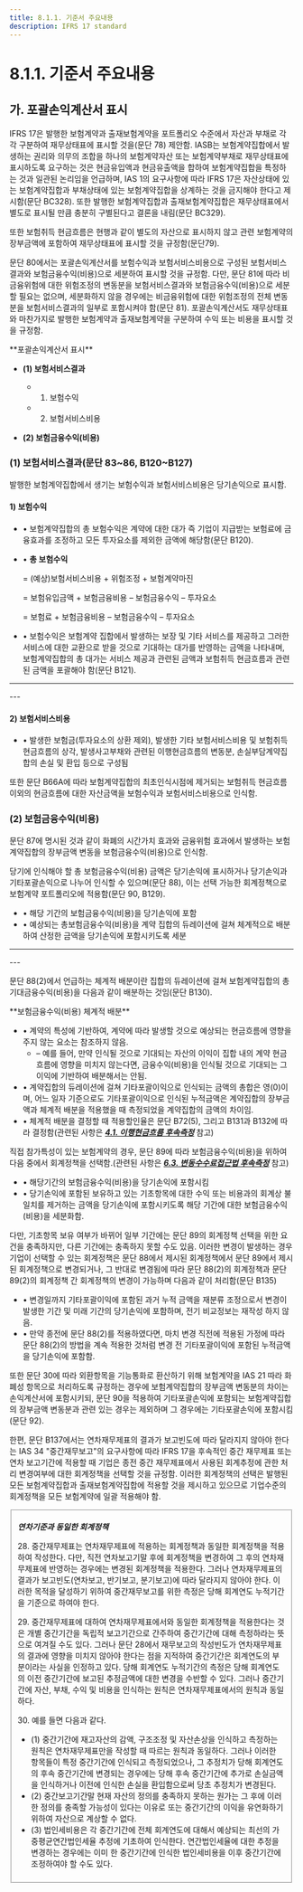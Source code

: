 ```yaml
---
title: 8.1.1. 기준서 주요내용
description: IFRS 17 standard
---
```


# 8.1.1. 기준서 주요내용

## 가. 포괄손익계산서 표시

IFRS 17은 발행한 보험계약과 출재보험계약을 포트폴리오 수준에서 자산과 부채로 각각 구분하여 재무상태표에 표시할 것을(문단 78) 제안함. IASB는 보험계약집합에서 발생하는 권리와 의무의 조합을 하나의 보험계약자산 또는 보험계약부채로 재무상태표에 표시하도록 요구하는 것은 현금유입액과 현금유출액을 합하여 보험계약집합을 특정하는 것과 일관된 논리임을 언급하며, IAS 1의 요구사항에 따라 IFRS 17은 자산상태에 있는 보험계약집합과 부채상태에 있는 보험계약집합을 상계하는 것을 금지해야 한다고 제시함(문단 BC328). 또한 발행한 보험계약집합과 출재보험계약집합은 재무상태표에서 별도로 표시될 만큼 충분히 구별된다고 결론을 내림(문단 BC329).


또한 보험취득 현금흐름은 현행과 같이 별도의 자산으로 표시하지 않고 관련 보험계약의 장부금액에 포함하여 재무상태표에 표시할 것을 규정함(문단79).


문단 80에서는 포괄손익계산서를 보험수익과 보험서비스비용으로 구성된 보험서비스결과와 보험금융수익(비용)으로 세분하여 표시할 것을 규정함. 다만, 문단 81에 따라 비금융위험에 대한 위험조정의 변동분을 보험서비스결과와 보험금융수익(비용)으로 세분할 필요는 없으며, 세분화하지 않을 경우에는 비금융위험에 대한 위험조정의 전체 변동분을 보험서비스결과의 일부로 포함시켜야 함(문단 81). 포괄손익계산서도 재무상태표와 마찬가지로 발행한 보험계약과 출재보험계약을 구분하여 수익 또는 비용을 표시할 것을 규정함.

<Callout severity="success">
**포괄손익계산서 표시**

* **(1) 보험서비스결과**
  * 1) 보험수익
  * 2) 보험서비스비용

* **(2) 보험금융수익(비용)**
</Callout>

### (1) 보험서비스결과(문단 83~86, B120~B127)

발행한 보험계약집합에서 생기는 보험수익과 보험서비스비용은 당기손익으로 표시함.

#### 1) 보험수익

* • 보험계약집합의 총 보험수익은 계약에 대한 대가 즉 기업이 지급받는 보험료에 금융효과를 조정하고 모든 투자요소를 제외한 금액에 해당함(문단 B120).
* • **총 보험수익**

    \= (예상)보험서비스비용 + 위험조정 + 보험계약마진

    \= 보험유입금액 + 보험금융비용 – 보험금융수익 – 투자요소

    \= 보험료 + 보험금융비용 – 보험금융수익 – 투자요소
* • 보험수익은 보험계약 집합에서 발생하는 보장 및 기타 서비스를 제공하고 그러한 서비스에 대한 교환으로 받을 것으로 기대하는 대가를 반영하는 금액을 나타내며, 보험계약집합의 총 대가는 서비스 제공과 관련된 금액과 보험취득 현금흐름과 관련된 금액을 포괄해야 함(문단 B121).

---
<CenterImg src="/ifrs/그림9-1.png" caption="[총 보험수익 구조]" width="500" />
---
<CenterImg src="/ifrs/표9-1.png" caption="[보험수익 산정]" width="600" />

#### 2) 보험서비스비용

* • 발생한 보험금(투자요소의 상환 제외), 발생한 기타 보험서비스비용 및 보험취득 현금흐름의 상각, 발생사고부채와 관련된 이행현금흐름의 변동분, 손실부담계약집합의 손실 및 환입 등으로 구성됨

또한 문단 B66A에 따라 보험계약집합의 최초인식시점에 제거되는 보험취득 현금흐름 이외의 현금흐름에 대한 자산금액을 보험수익과 보험서비스비용으로 인식함.

### (2) 보험금융수익(비용)

문단 87에 명시된 것과 같이 화폐의 시간가치 효과와 금융위험 효과에서 발생하는 보험계약집합의 장부금액 변동을 보험금융수익(비용)으로 인식함.

당기에 인식해야 할 총 보험금융수익(비용) 금액은 당기손익에 표시하거나 당기손익과 기타포괄손익으로 나누어 인식할 수 있으며(문단 88), 이는 선택 가능한 회계정책으로 보험계약 포트폴리오에 적용함(문단 90, B129).

* • 해당 기간의 보험금융수익(비용)을 당기손익에 포함
* • 예상되는 총보험금융수익(비용)을 계약 집합의 듀레이션에 걸쳐 체계적으로 배분하여 산정한 금액을 당기손익에 포함시키도록 세분

---
<CenterImg src="/ifrs/그림9-2.png" caption="[보험금융수익(비용) 구조]" width="450" />
---

문단 88(2)에서 언급하는 체계적 배분이란 집합의 듀레이션에 걸쳐 보험계약집합의 총 기대금융수익(비용)을 다음과 같이 배분하는 것임(문단 B130).

<Callout severity="success">
**보험금융수익(비용) 체계적 배분**

* • 계약의 특성에 기반하여, 계약에 따라 발생할 것으로 예상되는 현금흐름에 영향을 주지 않는 요소는 참조하지 않음.
  * – 예를 들어, 만약 인식될 것으로 기대되는 자산의 이익이 집합 내의 계약 현금흐름에 영향을 미치지 않는다면, 금융수익(비용)을 인식될 것으로 기대되는 그 이익에 기반하여 배분해서는 안됨.
* • 계약집합의 듀레이션에 걸쳐 기타포괄이익으로 인식되는 금액의 총합은 영(0)이며, 어느 일자 기준으로도 기타포괄이익으로 인식된 누적금액은 계약집합의 장부금액과 체계적 배분을 적용했을 때 측정되었을 계약집합의 금액의 차이임.
* • 체계적 배분을 결정할 때 적용할인율은 문단 B72(5), 그리고 B131과 B132에 따라 결정함(관련된 사항은 [_**4.1. 이행현금흐름 후속측정**_](/ifrs/411) 참고)
</Callout>

직접 참가특성이 있는 보험계약의 경우, 문단 89에 따라 보험금융수익(비용)을 위하여 다음 중에서 회계정책을 선택함.(관련된 사항은 [_**6.3. 변동수수료접근법 후속측정**_](/ifrs/630) 참고)

* • 해당기간의 보험금융수익(비용)을 당기손익에 포함시킴
* • 당기손익에 포함된 보유하고 있는 기초항목에 대한 수익 또는 비용과의 회계상 불일치를 제거하는 금액을 당기손익에 포함시키도록 해당 기간에 대한 보험금융수익(비용)을 세분화함.

다만, 기초항목 보유 여부가 바뀌어 일부 기간에는 문단 89의 회계정책 선택을 위한 요건을 충족하지만, 다른 기간에는 충족하지 못할 수도 있음. 이러한 변경이 발생하는 경우 기업이 선택할 수 있는 회계정책은 문단 88에서 제시된 회계정책에서 문단 89에서 제시된 회계정책으로 변경되거나, 그 반대로 변경됨에 따라 문단 88(2)의 회계정책과 문단 89(2)의 회계정책 간 회계정책의 변경이 가능하며 다음과 같이 처리함(문단 B135)

* • 변경일까지 기타포괄이익에 포함된 과거 누적 금액을 재분류 조정으로서 변경이 발생한 기간 및 미래 기간의 당기손익에 포함하며, 전기 비교정보는 재작성 하지 않음.
* • 만약 종전에 문단 88(2)를 적용하였다면, 마치 변경 직전에 적용된 가정에 따라 문단 88(2)의 방법을 계속 적용한 것처럼 변경 전 기타포괄이익에 포함된 누적금액을 당기손익에 포함함.


또한 문단 30에 따라 외환항목을 기능통화로 환산하기 위해 보험계약을 IAS 21 따라 화폐성 항목으로 처리하도록 규정하는 경우에 보험계약집합의 장부금액 변동분의 차이는 손익계산서에 포함시키되, 문단 90을 적용하여 기타포괄손익에 포함되는 보험계약집합의 장부금액 변동분과 관련 있는 경우는 제외하며 그 경우에는 기타포괄손익에 포함시킴(문단 92).

한편, 문단 B137에서는 연차재무제표의 결과가 보고빈도에 따라 달라지지 않아야 한다는  IAS 34 "중간재무보고"의 요구사항에 따라 IFRS 17을 후속적인 중간 재무제표 또는 연차 보고기간에 적용할 때 기업은 종전 중간 재무제표에서 사용된 회계추정에 관한 처리 변경여부에 대한 회계정책을 선택할 것을 규정함. 이러한 회계정책의 선택은 발행된 모든 보험계약집합과 출재보험계약집합에 적용할 것을 제시하고 있으므로 기업수준의 회계정책을 모든 보험계약에 일괄 적용해야 함.

<Fieldset legend="[참 고] IAS 34 “중간 재무보고”" toggleable>

 _**연차기준과 동일한 회계정책**_

 28\. 중간재무제표는 연차재무제표에 적용하는 회계정책과 동일한 회계정책을 적용하여 작성한다. 다만, 직전 연차보고기말 후에 회계정책을 변경하여 그 후의 연차재무제표에 반영하는 경우에는 변경된 회계정책을 적용한다. 그러나 연차재무제표의 결과가 보고빈도(연차보고, 반기보고, 분기보고)에 따라 달라지지 않아야 한다. 이러한 목적을 달성하기 위하여 중간재무보고를 위한 측정은 당해 회계연도 누적기간을 기준으로 하여야 한다.

 29\. 중간재무제표에 대하여 연차재무제표에서와 동일한 회계정책을 적용한다는 것은 개별 중간기간을 독립적 보고기간으로 간주하여 중간기간에 대해 측정하라는 뜻으로 여겨질 수도 있다. 그러나 문단 28에서 재무보고의 작성빈도가 연차재무제표의 결과에 영향을 미치지 않아야 한다는 점을 지적하여 중간기간은 회계연도의 부분이라는 사실을 인정하고 있다. 당해 회계연도 누적기간의 측정은 당해 회계연도의 이전 중간기간에 보고된 추정금액에 대한 변경을 수반할 수 있다. 그러나 중간기간에 자산, 부채, 수익 및 비용을 인식하는 원칙은 연차재무제표에서의 원칙과 동일하다.

 30\. 예를 들면 다음과 같다.

 * (1) 중간기간에 재고자산의 감액, 구조조정 및 자산손상을 인식하고 측정하는 원칙은 연차재무제표만을 작성할 때 따르는 원칙과 동일하다. 그러나 이러한 항목들이 특정 중간기간에 인식되고 측정되었으나, 그 추정치가 당해 회계연도의 후속 중간기간에 변경되는 경우에는 당해 후속 중간기간에 추가로 손실금액을 인식하거나 이전에 인식한 손실을 환입함으로써 당초 추정치가 변경된다.
 * (2) 중간보고기간말 현재 자산의 정의를 충족하지 못하는 원가는 그 후에 이러한 정의를 충족할 가능성이 있다는 이유로 또는 중간기간의 이익을 유연화하기 위하여 자산으로 계상할 수 없다.
 * (3) 법인세비용은 각 중간기간에 전체 회계연도에 대해서 예상되는 최선의 가중평균연간법인세율 추정에 기초하여 인식한다. 연간법인세율에 대한 추정을 변경하는 경우에는 이미 한 중간기간에 인식한 법인세비용을 이후 중간기간에 조정하여야 할 수도 있다.
>

</Fieldset>
